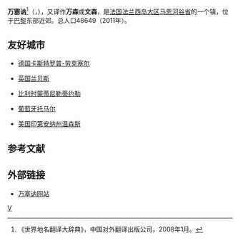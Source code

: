 {{noteTA|G1=法国地名}}
{{Infobox French commune}}
'''万塞讷'''<ref>《世界地名翻译大辞典》，中国对外翻译出版公司，2008年1月。</ref>（{{lang-fr|Vincennes}}，{{IPA-fr|vɛ̃sɛn|-|Fr-Paris--Vincennes.ogg}}），又译作'''万森'''或'''文森'''，是[[法国|法国]][[法兰西岛大区|法兰西岛大区]][[马恩河谷省|马恩河谷省]]的一个镇，位于[[巴黎|巴黎]]东部近郊。总人口48649（2011年）。

==友好城市==
*{{flagicon|Germany}}[[德国|德国]][[卡斯特罗普-劳克塞尔|卡斯特罗普-劳克塞尔]]
*{{flagicon|UK}}[[英国|英国]][[兰贝斯|兰贝斯]]
*{{flagicon|Belgium}}[[比利时|比利时]][[蒙蒂尼勒蒂约勒|蒙蒂尼勒蒂约勒]]
*{{flagicon|Portugal}}[[葡萄牙|葡萄牙]][[托马尔|托马尔]]
*{{flagicon|USA}}[[美国|美国]][[温森斯_(印第安纳州)|印第安纳州温森斯]]

==参考文献==
{{reflist}}

==外部链接==
*[https://web.archive.org/web/20091223132030/http://www.mairie-vincennes.fr/ 万塞讷网站]

{{马恩河谷省市鎮}}

{{Authority control}}
[[Category:马恩河谷省市镇|V]]


{{France-geo-stub}}